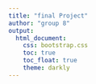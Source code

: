 ```yaml
---
title: "final Project"
author: "group 8"
output: 
  html_document:
    css: bootstrap.css
    toc: true
    toc_float: true
    theme: darkly
---
```





